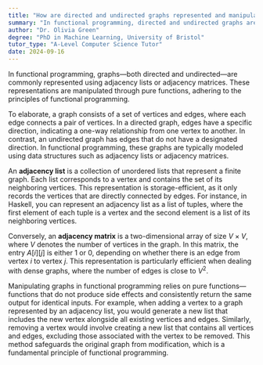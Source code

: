 ```yaml
---
title: "How are directed and undirected graphs represented and manipulated in functional programming?"
summary: "In functional programming, directed and undirected graphs are represented as adjacency lists or matrices and manipulated using pure functions."
author: "Dr. Olivia Green"
degree: "PhD in Machine Learning, University of Bristol"
tutor_type: "A-Level Computer Science Tutor"
date: 2024-09-16
---
```


In functional programming, graphs—both directed and undirected—are commonly represented using adjacency lists or adjacency matrices. These representations are manipulated through pure functions, adhering to the principles of functional programming.

To elaborate, a graph consists of a set of vertices and edges, where each edge connects a pair of vertices. In a directed graph, edges have a specific direction, indicating a one-way relationship from one vertex to another. In contrast, an undirected graph has edges that do not have a designated direction. In functional programming, these graphs are typically modeled using data structures such as adjacency lists or adjacency matrices.

An **adjacency list** is a collection of unordered lists that represent a finite graph. Each list corresponds to a vertex and contains the set of its neighboring vertices. This representation is storage-efficient, as it only records the vertices that are directly connected by edges. For instance, in Haskell, you can represent an adjacency list as a list of tuples, where the first element of each tuple is a vertex and the second element is a list of its neighboring vertices.

Conversely, an **adjacency matrix** is a two-dimensional array of size $V \times V$, where $V$ denotes the number of vertices in the graph. In this matrix, the entry $A[i][j]$ is either $1$ or $0$, depending on whether there is an edge from vertex $i$ to vertex $j$. This representation is particularly efficient when dealing with dense graphs, where the number of edges is close to $V^2$.

Manipulating graphs in functional programming relies on pure functions—functions that do not produce side effects and consistently return the same output for identical inputs. For example, when adding a vertex to a graph represented by an adjacency list, you would generate a new list that includes the new vertex alongside all existing vertices and edges. Similarly, removing a vertex would involve creating a new list that contains all vertices and edges, excluding those associated with the vertex to be removed. This method safeguards the original graph from modification, which is a fundamental principle of functional programming.
    